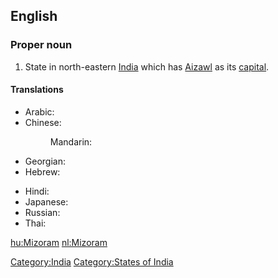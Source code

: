 ==English==
{{wikipedia}}

===Proper noun===
{{en-proper noun}}

# State in north-eastern [[India]] which has [[Aizawl]] as its [[capital]].

====Translations====
{{trans-top|state}}
* Arabic: {{t|ar|ميزورام|m|tr=mizuraam|sc=Arab}}
* Chinese:
*: Mandarin: {{t|zh|米佐拉姆邦|tr=Mǐzuǒlāmǔ-bāng|sc=Hani}}
* Georgian: {{t|ka|მიზორამი|sc=Geor}}
* Hebrew: {{t|he|מיזוראם|sc=Hebr}}
{{trans-mid}}
* Hindi: {{t|hi|मिज़ोरम|tr=mizoram|sc=Deva}}
* Japanese: {{t|ja|ミゾラム|tr=Mizoramu|sc=Jpan}}
* Russian: {{t|ru|Мизорам|m|tr=Mizorám|sc=Cyrl}}
* Thai: {{t|th|รัฐมิโซรัม|tr=rát mí-soh-ram|sc=Thai}}
{{trans-bottom}}

[[Category:India]]
[[Category:States of India]]

[[hu:Mizoram]]
[[nl:Mizoram]]